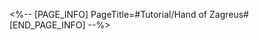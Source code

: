<%-- [PAGE_INFO]
PageTitle=#Tutorial/Hand of Zagreus#
[END_PAGE_INFO] --%>
{{Tutorial
|sort      = 631401
|title     = Hand of Zagreus
|subtitle  = 
|type      = 
|about     = 
|image1    = Tutorial Hand of Zagreus 1.png{{subst:void|<!--$UPLOAD:<<SpriteOutput/TutorialPic/TutorialPage_631401.png>-<Tutorial Hand of Zagreus 1.png>-<Tutorial Files>>-->}}
|text1     = Hand of Zagreus is the divine body left behind by Zagreus, the Trickery Titan. After the Titan had fallen, the people of Amphoreus learned to modify and utilize them.
|image2    = Tutorial Hand of Zagreus 2.png{{subst:void|<!--$UPLOAD:<<SpriteOutput/TutorialPic/TutorialPage_631402.png>-<Tutorial Hand of Zagreus 2.png>-<Tutorial Files>>-->}}
|text2     = Interact with the {{Color|h|nobold=1|stone control platform}} to start the control of the Hand of Zagreus.
|image3    = Tutorial Hand of Zagreus 3.png{{subst:void|<!--$UPLOAD:<<SpriteOutput/TutorialPic/TutorialPage_631403.png>-<Tutorial Hand of Zagreus 3.png>-<Tutorial Files>>-->}}
|text3     = Use the left joystick to control the movement and the right-side buttons to ascend and descend. Hit the {{Color|h|nobold=1|Quit button}} to disengage. The Hand of Zagreus will {{Color|h|nobold=1|remain at the spot}}.
|image4    = Tutorial Hand of Zagreus 4.png{{subst:void|<!--$UPLOAD:<<SpriteOutput/TutorialPic/TutorialPage_631701.png>-<Tutorial Hand of Zagreus 4.png>-<Tutorial Files>>-->}}
|text4     = When each Hand of Zagreus is activated for the first time, the Trial of Whimsy will open for you, in which you need to control the hand and collect Coins of Whimsy generated nearby.
}}